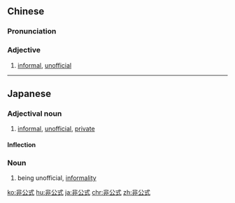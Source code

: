 ==Chinese==
{{zh-forms|type=12}}

===Pronunciation===
{{zh-pron
|m=fēigōngshì
|cat=a
}}

===Adjective===
{{zh-adj}}

# [[informal]], [[unofficial]]

----

==Japanese==
{{ja-kanjitab|ひ|こう|しき|yomi=on}}

===Adjectival noun===
{{ja-adj|infl=な|ひこうしき}}

# [[informal]], [[unofficial]], [[private]]
#: {{ja-usex|翻訳が非公式なものである|ほんやく が ひこうしき な もの で ある|the translation is unofficial}}

====Inflection====
{{ja-na|ひこうしき}}

===Noun===
{{ja-noun|ひこうしき}}

# being unofficial, [[informality]]

[[ko:非公式]]
[[hu:非公式]]
[[ja:非公式]]
[[chr:非公式]]
[[zh:非公式]]